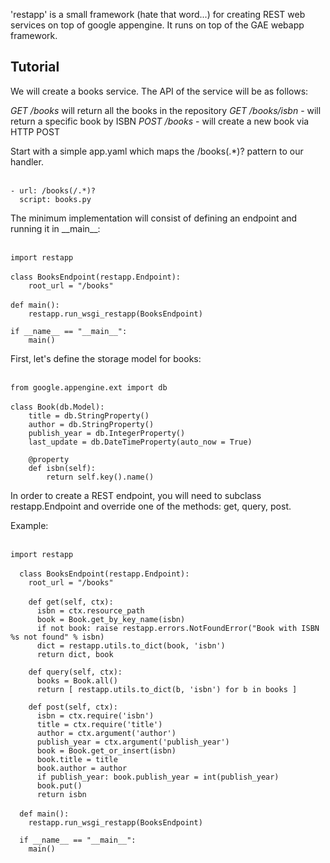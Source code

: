 'restapp' is a small framework (hate that word...) for creating REST web services on top of google appengine.
It runs on top of the GAE webapp framework.

== Tutorial ==

We will create a books service. The API of the service will be as follows:

''GET /books'' will return all the books in the repository
''GET /books/isbn'' - will return a specific book by ISBN
''POST /books'' - will create a new book via HTTP POST

Start with a simple app.yaml which maps the /books(.*)? pattern to our handler.

 <nowiki>
- url: /books(/.*)?
  script: books.py
</nowiki>


The minimum implementation will consist of defining an endpoint and running it in __main__:

 <nowiki>
import restapp

class BooksEndpoint(restapp.Endpoint):
    root_url = "/books"

def main():
    restapp.run_wsgi_restapp(BooksEndpoint)
    
if __name__ == "__main__":
    main()
</nowiki>

First, let's define the storage model for books:

 <nowiki>
from google.appengine.ext import db

class Book(db.Model):
    title = db.StringProperty()
    author = db.StringProperty()
    publish_year = db.IntegerProperty()
    last_update = db.DateTimeProperty(auto_now = True)
    
    @property
    def isbn(self):
        return self.key().name()
</nowiki>



In order to create a REST endpoint, you will need to subclass restapp.Endpoint and override one of the methods: get, query, post.

Example:
 <nowiki>
import restapp

  class BooksEndpoint(restapp.Endpoint):
    root_url = "/books"

    def get(self, ctx):
      isbn = ctx.resource_path
      book = Book.get_by_key_name(isbn)
      if not book: raise restapp.errors.NotFoundError("Book with ISBN %s not found" % isbn)
      dict = restapp.utils.to_dict(book, 'isbn')
      return dict, book
    
    def query(self, ctx):
      books = Book.all()
      return [ restapp.utils.to_dict(b, 'isbn') for b in books ]
    
    def post(self, ctx):
      isbn = ctx.require('isbn')
      title = ctx.require('title')
      author = ctx.argument('author')
      publish_year = ctx.argument('publish_year')
      book = Book.get_or_insert(isbn)
      book.title = title
      book.author = author
      if publish_year: book.publish_year = int(publish_year)
      book.put()
      return isbn

  def main():
    restapp.run_wsgi_restapp(BooksEndpoint)
    
  if __name__ == "__main__":
    main()
</nowiki>